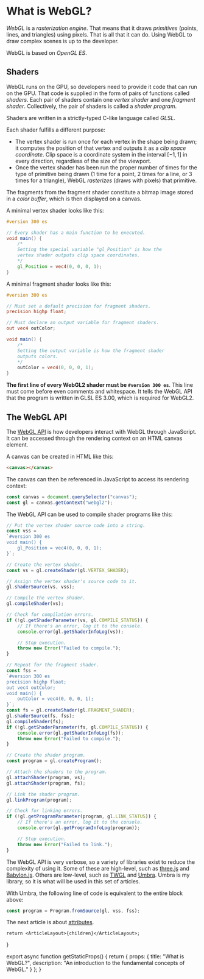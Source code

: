 # What is WebGL?

*WebGL* is a *rasterization engine*. That means that it
draws *primitives* (points, lines, and triangles) using
pixels. That is all that it can do. Using WebGL to draw
complex scenes is up to the developer.

WebGL is based on *OpenGL ES*.

## Shaders

WebGL runs on the GPU, so developers need to provide it
code that can run on the GPU. That code is supplied in the
form of pairs of functions called *shaders*. Each pair of
shaders contain one *vertex shader* and one *fragment
shader*. Collectively, the pair of shaders is called a
*shader program*.

Shaders are written in a strictly-typed C-like language
called *GLSL*.

Each shader fulfills a different purpose:

- The vertex shader is run once for each vertex in the
shape being drawn; it computes the position of that vertex
and outputs it as a *clip space coordinate*. Clip space is
a coordinate system in the interval $[-1,1]$ in every
direction, regardless of the size of the viewport.
- Once the vertex shader has been run the proper number of
times for the type of primitive being drawn ($1$ time for a
point, $2$ times for a line, or $3$ times for a triangle),
WebGL *rasterizes* (draws with pixels) that primitive.

The fragments from the fragment shader constitute a bitmap
image stored in a *color buffer*, which is then displayed
on a canvas.

A minimal vertex shader looks like this:

```glsl
#version 300 es

// Every shader has a main function to be executed.
void main() {
	/*
	Setting the special variable "gl_Position" is how the
	vertex shader outputs clip space coordinates.
	*/
	gl_Position = vec4(0, 0, 0, 1);
}
```

A minimal fragment shader looks like this:

```glsl
#version 300 es

// Must set a default precision for fragment shaders.
precision highp float;

// Must declare an output variable for fragment shaders.
out vec4 outColor;

void main() {
	/*
	Setting the output variable is how the fragment shader
	outputs colors.
	*/
	outColor = vec4(0, 0, 0, 1);
}
```

**The first line of every WebGL2 shader must be `#version
300 es`**. This line must come before even comments and
whitespace. It tells the WebGL API that the program is
written in GLSL ES 3.00, which is required for WebGL2.

## The WebGL API

The
[WebGL API](https://developer.mozilla.org/en-US/docs/Web/API/WebGL_API)
is how developers interact with WebGL through JavaScript.
It can be accessed through the rendering context on an HTML
canvas element.

A canvas can be created in HTML like this:

```html
<canvas></canvas>
```

The canvas can then be referenced in JavaScript to access
its rendering context:

```js
const canvas = document.querySelector("canvas");
const gl = canvas.getContext("webgl2");
```

The WebGL API can be used to compile shader programs like
this:

```js
// Put the vertex shader source code into a string.
const vss =
`#version 300 es
void main() {
	gl_Position = vec4(0, 0, 0, 1);
}`;

// Create the vertex shader.
const vs = gl.createShader(gl.VERTEX_SHADER);

// Assign the vertex shader's source code to it.
gl.shaderSource(vs, vss);

// Compile the vertex shader.
gl.compileShader(vs);

// Check for compilation errors.
if (!gl.getShaderParameter(vs, gl.COMPILE_STATUS)) {
	// If there's an error, log it to the console.
	console.error(gl.getShaderInfoLog(vs));

	// Stop execution.
	throw new Error("Failed to compile.");
}

// Repeat for the fragment shader.
const fss =
`#version 300 es
precision highp float;
out vec4 outColor;
void main() {
	outColor = vec4(0, 0, 0, 1);
}`;
const fs = gl.createShader(gl.FRAGMENT_SHADER);
gl.shaderSource(fs, fss);
gl.compileShader(fs);
if (!gl.getShaderParameter(fs, gl.COMPILE_STATUS)) {
	console.error(gl.getShaderInfoLog(fs));
	throw new Error("Failed to compile.");
}

// Create the shader program.
const program = gl.createProgram();

// Attach the shaders to the program.
gl.attachShader(program, vs);
gl.attachShader(program, fs);

// Link the shader program.
gl.linkProgram(program);

// Check for linking errors.
if (!gl.getProgramParameter(program, gl.LINK_STATUS)) {
	// If there's an error, log it to the console.
	console.error(gl.getProgramInfoLog(program));

	// Stop execution.
	throw new Error("Failed to link.");
}
```

The WebGL API is very verbose, so a variety of libraries
exist to reduce the complexity of using it. Some of these
are high-level, such as [three.js](https://threejs.org/)
and [Babylon.js](https://www.babylonjs.com/). Others are
low-level, such as [TWGL](https://twgljs.org/) and
[Umbra](https://umbra.lakuna.pw/). Umbra is my library, so
it is what will be used in this set of articles.

With Umbra, the following line of code is equivalent to the
entire block above:

```js
const program = Program.fromSource(gl, vss, fss);
```

The next article is about [attributes](/webgl/attributes).

	return <ArticleLayout>{children}</ArticleLayout>;
}

export async function getStaticProps() {
	return {
		props: {
			title: "What is WebGL?",
			description: "An introduction to the fundamental concepts of WebGL."
		}
	};
}
